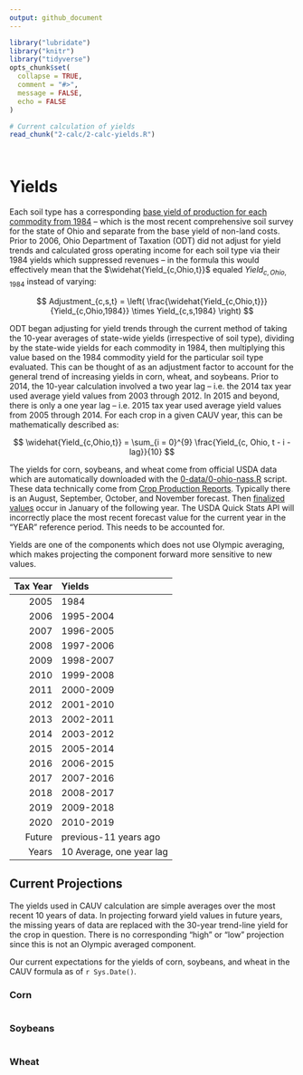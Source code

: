```yaml
---
output: github_document
---
```


<!-- yields.md is generated from yields.Rmd. Please edit yields.Rmd for corrections file -->

```r
library("lubridate")
library("knitr")
library("tidyverse")
opts_chunk$set(
  collapse = TRUE,
  comment = "#>",
  message = FALSE,
  echo = FALSE
)
```

```r
# Current calculation of yields
read_chunk("2-calc/2-calc-yields.R")
```

```r
```

```r
```


# Yields

Each soil type has a corresponding [base yield of production for each commodity from 1984](0-data/soils/offline/pi_dat_orig84.csv) -- which is the most recent comprehensive soil survey for the state of Ohio and separate from the base yield of non-land costs. Prior to 2006, Ohio Department of Taxation (ODT) did not adjust for yield trends and calculated gross operating income for each soil type via their 1984 yields which suppressed revenues -- in the formula this would effectively mean that the $\widehat{Yield_{c,Ohio,t}}$ equaled $Yield_{c,Ohio,1984}$ instead of varying:

$$
Adjustment_{c,s,t} = \left( \frac{\widehat{Yield_{c,Ohio,t}}}{Yield_{c,Ohio,1984}} \times Yield_{c,s,1984} \right)
$$

ODT began adjusting for yield trends through the current method of taking the 10-year averages of state-wide yields (irrespective of soil type), dividing by the state-wide yields for each commodity in 1984, then multiplying this value based on the 1984 commodity yield for the particular soil type evaluated. This can be thought of as an adjustment factor to account for the general trend of increasing yields in corn, wheat, and soybeans. Prior to 2014, the 10-year calculation involved a two year lag -- i.e. the 2014 tax year used average yield values from 2003 through 2012. In 2015 and beyond, there is only a one year lag -- i.e. 2015 tax year used average yield values from 2005 through 2014. For each crop in a given CAUV year, this can be mathematically described as:

$$
\widehat{Yield_{c,Ohio,t}} = \sum_{i = 0}^{9} \frac{Yield_{c, Ohio, t - i - lag}}{10}
$$

The yields for corn, soybeans, and wheat come from official USDA data which are automatically downloaded with the [0-data/0-ohio-nass.R](0-data/0-ohio-nass.R) script. These data technically come from [Crop Production Reports](https://usda.mannlib.cornell.edu/MannUsda/viewDocumentInfo.do?documentID=1046). Typically there is an August, September, October, and November forecast. Then [finalized values](https://usda.mannlib.cornell.edu/MannUsda/viewDocumentInfo.do?documentID=1047) occur in January of the following year. The USDA Quick Stats API will incorrectly place the most recent forecast value for the current year in the "YEAR" reference period. This needs to be accounted for.

Yields are one of the components which does not use Olympic averaging, which makes projecting the component forward more sensitive to new values.

| Tax Year|Yields    |
|--------:|:---------|
|     2005|1984      |
|     2006|1995-2004 |
|     2007|1996-2005 |
|     2008|1997-2006 |
|     2009|1998-2007 |
|     2010|1999-2008 |
|     2011|2000-2009 |
|     2012|2001-2010 |
|     2013|2002-2011 |
|     2014|2003-2012 |
|     2015|2005-2014 |
|     2016|2006-2015 |
|     2017|2007-2016 |
|     2018|2008-2017 |
|     2019|2009-2018 |
|     2020|2010-2019 |
|   Future|previous-11 years ago |
|    Years|10 Average, one year lag |

## Current Projections

The yields used in CAUV calculation are simple averages over the most recent 10 years of data. In projecting forward yield values in future years, the missing years of data are replaced with the 30-year trend-line yield for the crop in question. There is no corresponding "high" or "low" projection since this is not an Olympic averaged component.

Our current expectations for the yields of corn, soybeans, and wheat in the CAUV formula as of `r Sys.Date()`.

### Corn

```r
```

### Soybeans

```r
```

### Wheat

```r
```
